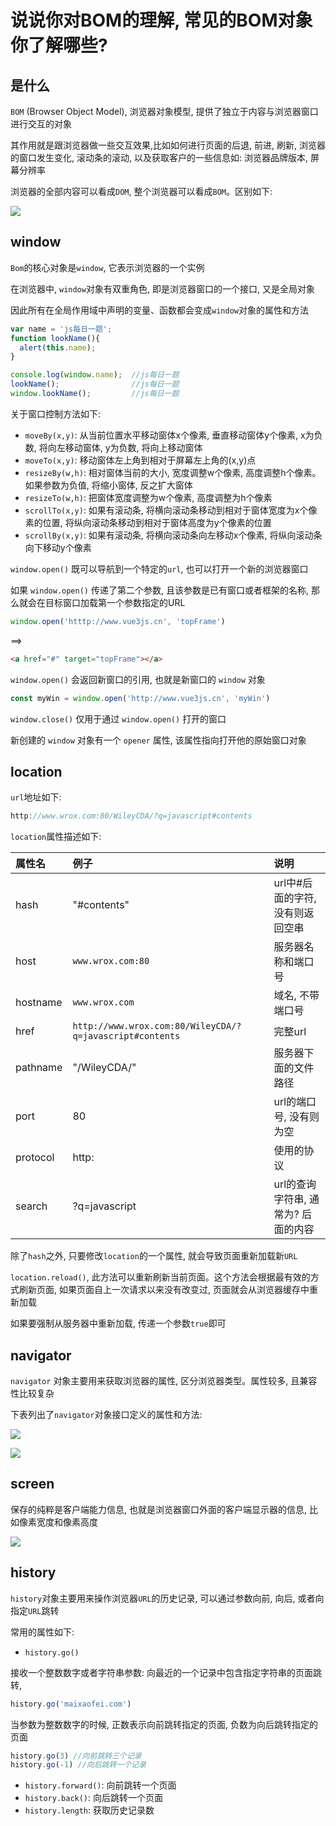 # 说说你对BOM的理解, 常见的BOM对象你了解哪些?

## 是什么

`BOM` (Browser Object Model), 浏览器对象模型, 提供了独立于内容与浏览器窗口进行交互的对象

其作用就是跟浏览器做一些交互效果,比如如何进行页面的后退, 前进, 刷新, 浏览器的窗口发生变化, 滚动条的滚动, 以及获取客户的一些信息如: 浏览器品牌版本, 屏幕分辨率

浏览器的全部内容可以看成`DOM`, 整个浏览器可以看成`BOM`。区别如下: 

![](https://static.vue-js.com/482f33e0-8089-11eb-85f6-6fac77c0c9b3.png)

## window

`Bom`的核心对象是`window`, 它表示浏览器的一个实例

在浏览器中, `window`对象有双重角色, 即是浏览器窗口的一个接口, 又是全局对象

因此所有在全局作用域中声明的变量、函数都会变成`window`对象的属性和方法

```js showLineNumbers copy
var name = 'js每日一题';
function lookName(){
  alert(this.name);
}

console.log(window.name);  //js每日一题
lookName();                //js每日一题
window.lookName();         //js每日一题
```

关于窗口控制方法如下: 

- `moveBy(x,y)`: 从当前位置水平移动窗体x个像素, 垂直移动窗体y个像素, x为负数, 将向左移动窗体, y为负数, 将向上移动窗体
- `moveTo(x,y)`: 移动窗体左上角到相对于屏幕左上角的(x,y)点
- `resizeBy(w,h)`: 相对窗体当前的大小, 宽度调整w个像素, 高度调整h个像素。如果参数为负值, 将缩小窗体, 反之扩大窗体
- `resizeTo(w,h)`: 把窗体宽度调整为w个像素, 高度调整为h个像素
- `scrollTo(x,y)`: 如果有滚动条, 将横向滚动条移动到相对于窗体宽度为x个像素的位置, 将纵向滚动条移动到相对于窗体高度为y个像素的位置
- `scrollBy(x,y)`:  如果有滚动条, 将横向滚动条向左移动x个像素, 将纵向滚动条向下移动y个像素

`window.open()` 既可以导航到一个特定的`url`, 也可以打开一个新的浏览器窗口

如果 `window.open()` 传递了第二个参数, 且该参数是已有窗口或者框架的名称, 那么就会在目标窗口加载第一个参数指定的URL

```js showLineNumbers copy
window.open('htttp://www.vue3js.cn', 'topFrame')
```

==>

```html showLineNumbers copy
<a href="#" target="topFrame"></a>
```

`window.open()` 会返回新窗口的引用, 也就是新窗口的 `window` 对象

```js showLineNumbers copy
const myWin = window.open('http://www.vue3js.cn', 'myWin')
```

`window.close()` 仅用于通过 `window.open()` 打开的窗口

新创建的 `window` 对象有一个 `opener` 属性, 该属性指向打开他的原始窗口对象

## location

`url`地址如下: 

```js showLineNumbers copy
http://www.wrox.com:80/WileyCDA/?q=javascript#contents
```

`location`属性描述如下: 

|属性名|例子|说明|
|:---|:---|:---|
|hash|"#contents"|url中#后面的字符, 没有则返回空串|
|host|`www.wrox.com:80`| 服务器名称和端口号|
|hostname|`www.wrox.com`| 域名, 不带端口号|
|href|`http://www.wrox.com:80/WileyCDA/?q=javascript#contents`|完整url|
|pathname|"/WileyCDA/"|服务器下面的文件路径|
|port|80| url的端口号, 没有则为空|
|protocol|http:|使用的协议|
|search|?q=javascript|url的查询字符串, 通常为? 后面的内容|

除了`hash`之外, 只要修改`location`的一个属性, 就会导致页面重新加载新`URL`

`location.reload()`, 此方法可以重新刷新当前页面。这个方法会根据最有效的方式刷新页面, 如果页面自上一次请求以来没有改变过, 页面就会从浏览器缓存中重新加载

如果要强制从服务器中重新加载, 传递一个参数`true`即可

## navigator

`navigator` 对象主要用来获取浏览器的属性, 区分浏览器类型。属性较多, 且兼容性比较复杂

下表列出了`navigator`对象接口定义的属性和方法: 

![](https://static.vue-js.com/6797ab40-8089-11eb-ab90-d9ae814b240d.png)

![](https://static.vue-js.com/74096620-8089-11eb-ab90-d9ae814b240d.png)

## screen

保存的纯粹是客户端能力信息, 也就是浏览器窗口外面的客户端显示器的信息, 比如像素宽度和像素高度

![](https://static.vue-js.com/7d6b21e0-8089-11eb-85f6-6fac77c0c9b3.png)

## history

`history`对象主要用来操作浏览器`URL`的历史记录, 可以通过参数向前, 向后, 或者向指定`URL`跳转

常用的属性如下: 

- `history.go()`

接收一个整数数字或者字符串参数: 向最近的一个记录中包含指定字符串的页面跳转, 

```js showLineNumbers copy
history.go('maixaofei.com')
```

当参数为整数数字的时候, 正数表示向前跳转指定的页面, 负数为向后跳转指定的页面

```js showLineNumbers copy
history.go(3) //向前跳转三个记录
history.go(-1) //向后跳转一个记录
```

- `history.forward()`: 向前跳转一个页面
- `history.back()`: 向后跳转一个页面
- `history.length`: 获取历史记录数
